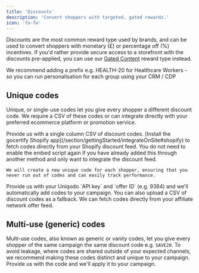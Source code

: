 ```yaml
---
title: 'Discounts'
description: 'Convert shoppers with targeted, gated rewards.'
icon: 'fa-fw'
---
```


Discounts are the most common reward type used by brands, and can be used to convert shoppers with monetary (£) or percentage off (%) incentives. If you'd 
rather provide secure access to a storefront with the discounts pre-applied, you can use our [Gated Content](/section/buildRewardFlows/gatedContent) reward type instead.

<Tip>
  We recommend adding a prefix e.g. HEALTH-20 for Healthcare Workers - so you can run personalisation for each group using your CRM / CDP
</Tip>

## Unique codes
Unique, or single-use codes let you give every shopper a different discount code. We require a CSV of these codes or can integrate directly with your
preferred ecommerce platform or promotion service.

<AccordionGroup>
<Accordion title="Uploading CSV" icon="file-csv">
    Provide us with a single column CSV of discount codes.
</Accordion>
<Accordion title="Integrating with Shopify" icon="shopify">
    [Install the gocertify Shopify app](/section/gettingStarted/integrateOnSite#shopify) to fetch codes directly from your Shopify discount feed.
    <Tip>
    You do not need to enable the embed script again if you have already added this through another method and only want to integrate the discount feed.
    </Tip>
    
    We will create a new unique code for each shopper, ensuring that you never run out of codes and can easily track performance.
</Accordion>
<Accordion title="Integrating with Uniqodo" icon="ticket-simple">
    Provide us with your Uniqodo `API key` and `offer ID` (e.g. 9384) and we'll automatically add codes to your campaign. You can also upload a CSV of discount codes as a fallback.
</Accordion>
<Accordion title="Integrating with your affiliate network" icon="diagram-project">
    We can fetch codes directly from your affiliate network offer feed.
</Accordion>
</AccordionGroup>

## Multi-use (generic) codes
Multi-use codes, also known as generic or vanity codes, let you give every shopper of the same campaign the same discount code e.g. `SAVE20`. To avoid leakage, where codes are shared outside of your expected channels, we recommend making these codes distinct and unique to your campaign. Provide us with the code and we'll apply it to your campaign.
